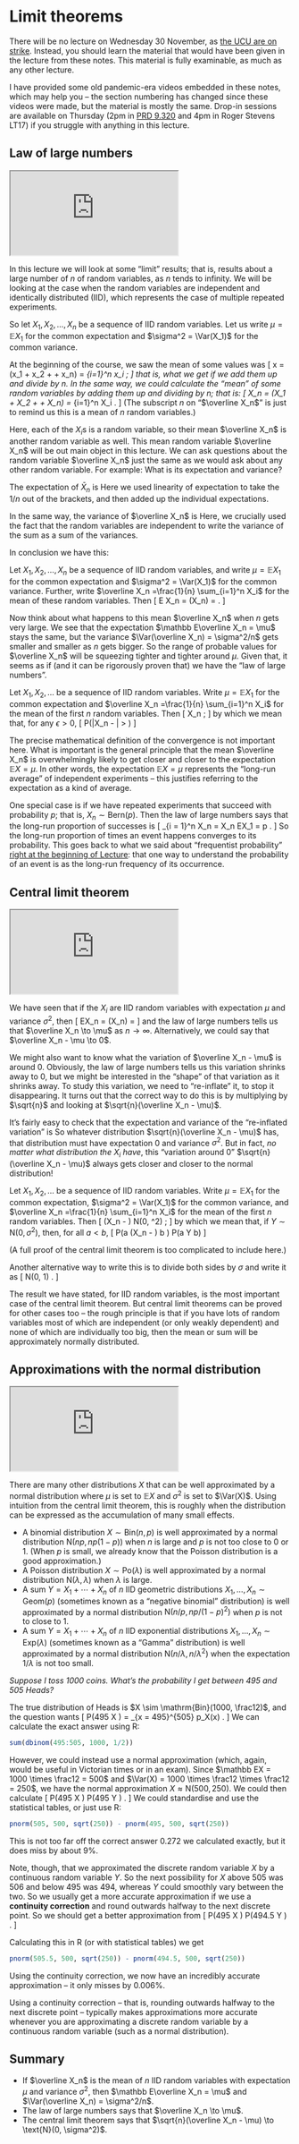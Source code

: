 # Limit theorems {#L18-limit}

::: {.mysummary}
There will be no lecture on Wednesday 30 November, as [the UCU are on strike](https://www.leedsucu.org.uk/information-for-students-2/). Instead, you should learn the material that would have been given in the lecture from these notes. This material is fully examinable, as much as any other lecture.

I have provided some old pandemic-era videos embedded in these notes, which may help you -- the section numbering has changed since these videos were made, but the material is mostly the same. Drop-in sessions are available on Thursday (2pm in [PRD 9.320](https://mpaldridge.github.io/office.html) and 4pm in Roger Stevens LT17) if you struggle with anything in this lecture.
:::

## Law of large numbers  {#lln}


:::: {.videowrap}
::: {.videowrapper}
<iframe src="https://www.youtube.com/embed/u4hJv2sDUoc"></iframe>
:::
::::

In this lecture we will look at some "limit" results; that is, results about a large number of $n$ of random variables, as $n$ tends to infinity. We will be looking at the case when the random variables are independent and identically distributed (IID), which represents the case of multiple repeated experiments.

So let $X_1, X_2, \dots, X_n$ be a sequence of IID random variables. Let us write $\mu = \mathbb EX_1$ for the common expectation and $\sigma^2 = \Var(X_1)$ for the common variance.

At the beginning of the course, we saw the mean of some values was
\[ \bar x = \frac{1}{n} (x_1 + x_2 + \cdots + x_n) = \frac{1}{n} \sum_{i=1}^n x_i ; \]
that is, what we get if we add them up and divide by $n$. In the same way, we could calculate the "mean" of some random variables by adding them up and dividing by $n$; that is:
\[ \overline X_n = \frac{1}{n} (X_1 + X_2 + \cdots + X_n) = \frac{1}{n} \sum_{i=1}^n X_i . \]
(The subscript $n$ on "$\overline X_n$" is just to remind us this is a mean of $n$ random variables.)

Here, each of the $X_i$s is a random variable, so their mean $\overline X_n$ is another random variable as well. This mean random variable $\overline X_n$ will be out main object in this lecture. We can ask questions about the random variable $\overline X_n$ just the same as we would ask about any other random variable. For example: What is its expectation and variance?

The expectation of $\bar X_n$ is
\begin{align*}
\mathbb E \overline X_n &= \mathbb E \left( \frac{1}{n} (X_1 + X_2 + \cdots + X_n)\right) \\
&=   \frac{1}{n} (\mathbb EX_1 + \mathbb EX_2 + \cdots + \mathbb EX_n)\\
&= \frac{1}{n} (\mu + \mu + \cdots + \mu)\\
&= \frac{1}{n} n \mu \\
&= \mu .
\end{align*}
Here we used linearity of expectation to take the $1/n$ out of the brackets, and then added up the individual expectations.

In the same way, the variance of $\overline X_n$ is
\begin{align*}
\Var( \overline X_n) &= \Var \left( \frac{1}{n} (X_1 + X_2 + \cdots + X_n)\right) \\
&= \left(\frac{1}{n}\right)^2 \Var(X_1 + X_2 + \cdots + X_n) \\
&=   \frac{1}{n^2} \big(\Var(X_1) + \Var(X_2) + \cdots + \Var (X_n)\big)\\
&= \frac{1}{n^2} (\sigma^2 + \sigma^2+ \cdots + \sigma^2)\\
&= \frac{1}{n^2} n \sigma^2 \\
&= \frac{\sigma^2}{n} .
\end{align*}
Here, we crucially used the fact that the random variables are independent to write the variance of the sum as a sum of the variances.

In conclusion we have this:

::: {.theorem}
Let $X_1, X_2, \dots, X_n$ be a sequence of IID random variables, and write $\mu = \mathbb EX_1$ for the common expectation and $\sigma^2 = \Var(X_1)$ for the common variance. Further, write
$\overline X_n =\frac{1}{n} \sum_{i=1}^n X_i$ for the mean of these random variables. Then
\[ \mathbb E \overline X_n = \mu \qquad \Var(\overline X_n) = \frac{\sigma^2}{n} . \]
:::


Now think about what happens to this mean $\overline X_n$ when $n$ gets very large. We see that the expectation $\mathbb E\overline X_n = \mu$ stays the same, but the variance $\Var(\overline X_n) = \sigma^2/n$ gets smaller and smaller as $n$ gets bigger. So the range of probable values for $\overline X_n$ will be squeezing tighter and tighter around $\mu$. Given that, it seems as if (and it can be rigorously proven that) we have the "law of large numbers".

::: {.theorem #thLLN name="Law of large numbers"}
Let $X_1, X_2, \dots$ be a sequence of IID random variables. Write $\mu = \mathbb EX_1$ for the common expectation and $\overline X_n =\frac{1}{n} \sum_{i=1}^n X_i$ for the mean of the first $n$ random variables. Then 
\[ \overline X_n \to \mu \quad \text{in probability as $n \to \infty$}; \]
by which we mean that, for any $\epsilon > 0$, 
\[ \mathbb P\big(|\overline X_n - \mu| > \epsilon\big) \to 0 \quad \text{as $n\to\infty$.} \]
:::

The precise mathematical definition of the convergence is not important here. What is important is the general principle that the mean $\overline X_n$ is overwhelmingly likely to get closer and closer to the expectation $\mathbb EX = \mu$. In other words, the expectation $\mathbb EX = \mu$ represents the "long-run average" of independent experiments -- this justifies referring to the expectation as a kind of average.

One special case is if we have repeated experiments that succeed with probability $p$; that is, $X_n \sim \text{Bern}(p)$. Then the law of large numbers says that the long-run proportion of successes is
\[ \frac{1}{n} \sum_{i = 1}^n X_n = \overline X_n \to \mathbb EX_1 = p . \]
So the long-run proportion of times an event happens converges to its probability. This goes back to what we said about "frequentist probability" [right at the beginning of Lecture](#what-is-prob): that one way to understand the probability of an event is as the long-run frequency of its occurrence. 



## Central limit theorem  {#clt}


:::: {.videowrap}
::: {.videowrapper}
<iframe src="https://www.youtube.com/embed/yygv7L5hcOg"></iframe>
:::
::::



We have seen that if the $X_i$ are IID random variables with expectation $\mu$ and variance $\sigma^2$, then
\[ \mathbb E\overline X_n = \mu \qquad \Var \big(\overline X_n\big) = \frac{\sigma^2}{n} \]
and the law of large numbers tells us that $\overline X_n \to \mu$ as $n \to \infty$. Alternatively, we could say that $\overline X_n - \mu \to 0$.

We might also want to know what the variation of $\overline X_n - \mu$ is around 0. Obviously, the law of large numbers tells us this variation shrinks away to 0, but we might be interested in the "shape" of that variation as it shrinks away. To study this variation, we need to "re-inflate" it, to stop it disappearing. It turns out that the correct way to do this is by multiplying by $\sqrt{n}$ and looking at $\sqrt{n}(\overline X_n - \mu)$.

It's fairly easy to check that the expectation and variance of the "re-inflated variation" is
\begin{align*}
\mathbb E\sqrt{n} (\overline X_n - \mu) &= \sqrt{n}(\mu - \mu) = 0 \\
\Var\big(\sqrt{n} (\overline X_n - \mu)\big) &= (\sqrt n)^2 \, \frac{\sigma^2}{n} = \sigma^2 . 
\end{align*}
So whatever distribution $\sqrt{n}(\overline X_n - \mu)$ has, that distribution must have expectation $0$ and variance $\sigma^2$. But in fact, *no matter what distribution the $X_i$ have*, this "variation around 0" $\sqrt{n}(\overline X_n - \mu)$ always gets closer and closer to the normal distribution!

::: {.theorem #thCLT name="Central limit theorem"}
Let $X_1, X_2, \dots$ be a sequence of IID random variables. Write $\mu = \mathbb EX_1$ for the common expectation, $\sigma^2 = \Var(X_1)$ for the common variance, and $\overline X_n =\frac{1}{n} \sum_{i=1}^n X_i$ for the mean of the first $n$ random variables. Then 
\[ \sqrt{n}\big(\overline X_n - \mu\big) \to \mathrm N(0, \sigma^2) \quad \text{in distribution as $n \to \infty$}; \]
by which we mean that, if $Y \sim \mathrm N(0, \sigma^2)$, then, for all $a < b$,
\[ \mathbb P\left(a \leq \sqrt{n}\big(\overline X_n - \mu\big) \leq b \right) \to \mathbb P(a \leq Y \leq b) \quad \text{as $n\to\infty$.} \]
:::

(A full proof of the central limit theorem is too complicated to include here.)

Another alternative way to write this is to divide both sides by $\sigma$ and write it as
\[ \frac{\overline X_n - \mu}{\sqrt{\sigma^2/n}} \to \mathrm N(0, 1) \quad \text{in distribution as $n \to \infty$}. \]

The result we have stated, for IID random variables, is the most important case of the central limit theorem. But central limit theorems can be proved for other cases too -- the rough principle is that if you have lots of random variables most of which are independent (or only weakly dependent) and none of which are individually too big, then the mean or sum will be approximately normally distributed.


## Approximations with the normal distribution  {#normal-approx}


:::: {.videowrap}
::: {.videowrapper}
<iframe src="https://www.youtube.com/embed/OYv464S0fDI"></iframe>
:::
::::


There are many other distributions $X$ that can be well approximated by a normal distribution where $\mu$ is set to $\mathbb EX$ and $\sigma^2$ is set to $\Var(X)$. Using intuition from the central limit theorem, this is roughly when the distribution can be expressed as the accumulation of many small effects.

* A binomial distribution $X \sim \mathrm{Bin}(n, p)$ is well approximated by a normal distribution $\mathrm{N}(np, np(1-p))$ when $n$ is large and $p$ is not too close to 0 or 1. (When $p$ is small, we already know that the Poisson distribution is a good approximation.)
* A Poisson distribution $X \sim \mathrm{Po}(\lambda)$ is well approximated by a normal distribution $\mathrm{N}(\lambda, \lambda)$ when $\lambda$ is large.
* A sum $Y = X_1 + \cdots + X_n$ of $n$ IID geometric distributions $X_1, \dots, X_n \sim \mathrm{Geom}(p)$ (sometimes known as a "negative binomial" distribution) is well approximated by a normal distribution $\mathrm{N}(n/p, np/(1-p)^2)$ when $p$ is not to close to 1.
* A sum $Y = X_1 + \cdots + X_n$ of $n$ IID exponential distributions $X_1, \dots, X_n \sim \mathrm{Exp}(\lambda)$ (sometimes known as a "Gamma" distribution) is well approximated by a normal distribution $\mathrm{N}(n/\lambda, n/\lambda^2)$ when the expectation $1/\lambda$ is not too small.

::: {.example}
*Suppose I toss 1000 coins. What's the probability I get between 495 and 505 Heads?*

The true distribution of Heads is $X \sim \mathrm{Bin}(1000, \frac12)$, and the question wants
\[ \mathbb P(495 \leq X \leq 505) = \sum_{x = 495}^{505} p_X(x) . \]
We can calculate the exact answer using R:

```r
sum(dbinom(495:505, 1000, 1/2))
```

However, we could instead use a normal approximation (which, again, would be useful in Victorian times or in an exam). Since $\mathbb EX = 1000 \times \frac12 = 500$ and $\Var(X) = 1000 \times \frac12 \times \frac12 = 250$, we have the normal approximation $X \approx \mathrm N(500, 250)$. We could then calculate
\[ \mathbb P(495 \leq X \leq 505) \approx \mathbb P(495 \leq Y \leq 505) . \]
We could standardise and use the statistical tables, or just use R:

```r
pnorm(505, 500, sqrt(250)) - pnorm(495, 500, sqrt(250))
```

This is not too far off the correct answer $0.272$ we calculated exactly, but it does miss by about 9%.

Note, though, that we approximated the discrete random variable $X$ by a continuous random variable $Y$. So the next possibility for $X$ above 505 was 506 and below 495 was 494, whereas $Y$ could smoothly vary between the two. So we usually get a more accurate approximation if we use a **continuity correction** and round outwards halfway to the next discrete point. So we should get a better approximation from 
\[ \mathbb P(495 \leq X \leq 505) \approx \mathbb P(494.5 \leq Y \leq 505.5) . \]

Calculating this in R (or with statistical tables) we get
```r
pnorm(505.5, 500, sqrt(250)) - pnorm(494.5, 500, sqrt(250))
```
Using the continuity correction, we now have an incredibly accurate approximation -- it only misses by 0.006%.
:::

Using a continuity correction -- that is, rounding outwards halfway to the next discrete point -- typically makes approximations more accurate whenever you are approximating a discrete random variable by a continuous random variable (such as a normal distribution).

## Summary  {#summary-09 .unnumbered}

::: {.mysummary}
* If $\overline X_n$ is the mean of $n$ IID random variables with expectation $\mu$ and variance $\sigma^2$, then $\mathbb E\overline X_n = \mu$ and $\Var(\overline X_n) = \sigma^2/n$.
* The law of large numbers says that $\overline X_n \to \mu$.
* The central limit theorem says that $\sqrt{n}(\overline X_n - \mu) \to \text{N}(0, \sigma^2)$.
:::